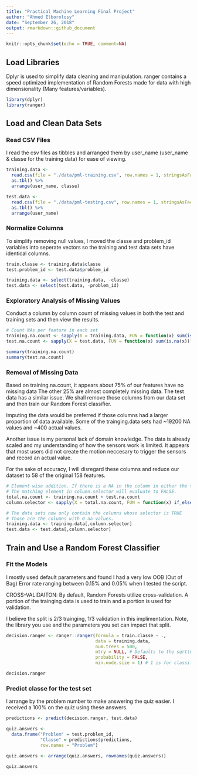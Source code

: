 ```yaml
---
title: "Practical Machine Learning Final Project"
author: "Ahmed Elborolosy"
date: "September 26, 2018"
output: rmarkdown::github_document
---
```


```r
knitr::opts_chunk$set(echo = TRUE, comment=NA)
```

## Load Libraries

Dplyr is used to simplify data cleaning and manipulation. ranger contains a speed optimized implementation of
Random Forests made for data with high dimensionality (Many features/variables).

```r
library(dplyr)
library(ranger)
```

## Load and Clean Data Sets

### Read CSV Files

I read the csv files as tibbles and arranged them by user_name (user_name & classe for the training data) for ease of
viewing.

```r
training.data <-
  read.csv(file = "./data/pml-training.csv", row.names = 1, stringsAsFactors = FALSE) %>%
  as.tbl() %>%
  arrange(user_name, classe)

test.data <-
  read.csv(file = "./data/pml-testing.csv", row.names = 1, stringsAsFactors = FALSE) %>%
  as.tbl() %>%
  arrange(user_name)

```

### Normalize Columns

To simplify removing null values, I moved the classe and problem_id variables into seperate vectors so the
training and test data sets have identical columns.

```r
train.classe <- training.data$classe
test.problem_id <- test.data$problem_id

training.data <- select(training.data, -classe)
test.data <- select(test.data, -problem_id)
```

### Exploratory Analysis of Missing Values

Conduct a column by column count of missing values in both the test and training sets and then view the results.
```r
# Count NAs per feature in each set
training.na.count <- sapply(X = training.data, FUN = function(x) sum(is.na(x)))
test.na.count <- sapply(X = test.data, FUN = function(x) sum(is.na(x)))

summary(training.na.count)
summary(test.na.count)
```

### Removal of Missing Data

Based on training.na.count, it appears about 75% of our features have no missing data
The other 25% are almost completely missing data. The test data has a similar issue.
We shall remove those columns from our data set and then train our Random Forest classifier.

Imputing the data would be preferred if those columns had a larger proportion of data available.
Some of the trainging.data sets had ~19200 NA values and ~400 actual values.  

Another issue is my personal lack of domain knowledge. The data is already scaled and my understanding of how the
sensors work is limited. It appears that most users did not create the motion neccesary to trigger the sensors and
record an actual value.

For the sake of accuracy, I will disregard these columns and reduce our dataset to 58 of the original 158 features.

```r
# Element wise addition. If there is a NA in the column in either the test or train data,
# The matching element in column.selector will evaluate to FALSE.
total.na.count <- training.na.count + test.na.count
column.selector <- sapply(X = total.na.count, FUN = function(x) if_else(x > 0, FALSE, TRUE))

# The data sets now only contain the columns whose selector is TRUE
# Those are the columns with 0 na values.
training.data <- training.data[,column.selector]
test.data <- test.data[,column.selector]
```

## Train and Use a Random Forest Classifier

### Fit the Models

I mostly used default parameters and found I had a very low OOB (Out of Bag) Error rate ranging between
0.15% and 0.05% when I tested the script.

CROSS-VALIDAITON:
By default, Random Forests utilize cross-validation. A portion of the trainging data is used to train and
a portion is used for validation.

I believe the split is 2/3 trainging, 1/3 validation in this implimentation. Note, the library you use and
the parameters you set can impact that split.

```r
decision.ranger <- ranger::ranger(formula = train.classe ~ .,
                                  data = training.data,
                                  num.trees = 500,
                                  mtry = NULL, # Defaults to the sqrt(number_of_features)
                                  probability = FALSE,
                                  min.node.size = 1) # 1 is for classification

decision.ranger
```

### Predict classe for the test set

I arrange by the problem number to make answering the quiz easier.
I received a 100% on the quiz using these answers.

```r
predictions <- predict(decision.ranger, test.data)

quiz.answers <-
  data.frame("Problem" = test.problem_id,
             "Classe" = predictions$predictions,
             row.names = "Problem")

quiz.answers <- arrange(quiz.answers, rownames(quiz.answers))

quiz.answers
```
